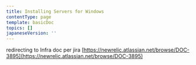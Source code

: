 ```yaml
---
title: Installing Servers for Windows
contentType: page
template: basicDoc
topics: []
japaneseVersion: ''
---
```


redirecting to Infra doc per jira [https://newrelic.atlassian.net/browse/DOC-3895](https://newrelic.atlassian.net/browse/DOC-3895)
